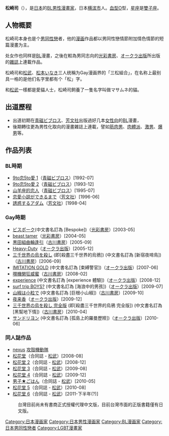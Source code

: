 {{Japanese|japanese=松崎 司|kana=まつざき つかさ|romaji=Matsuzaki Tsukasa}}

'''松崎司'''（{{bd|1966年|5月31日|||Matsuzaki Tsukasa}}），是[[日本|日本]]的[[BL_(和製英語)|BL]][[男性|男性]][[漫畫家|漫畫家]]，日本[[横滨市|横滨市]]人。[[血型|血型]]O型，[[星座|星座]]是[[雙子座|雙子座]]。

== 人物概要 ==
松崎司本身也是个[[男同性戀|男同性戀]]者，他的[[漫画|漫画]]作品都以男同性戀情節附加情色情節的短篇漫畫为主。

处女作也同样是[[BL_(和製英語)|BL]]漫畫，之後在較為男同志向的[[光彩書房|光彩書房]]、[[オークラ出版|オークラ出版]]所出版的[[雜誌|雜誌]]上連載作品。

松崎司和[[松武|松武]]、[[松本いなき|松本いなき]]三人统稱为Gay漫画界的「三松組合」，在名称上最别具一格的是他们名字里都有个「松」字。

和[[松武|松武]]一樣都是愛貓人士，松崎司飼養了一隻名字叫做マサムネ的貓。

== 出道歷程 ==
*出道初期在[[青磁ビブロス|青磁ビブロス]]、[[芳文社|芳文社]]出版過好几本[[女性向|女性向]]的[[BL_(和製英語)|BL]]漫畫，
*後期轉往更為男性化取向的漫畫雜誌上連載，譬如[[筋肉男|筋肉男]]、[[肉體派|肉體派]]、[[激男|激男]]、[[爆男|爆男]]等。

== 作品列表 ==
=== BL時期 ===
*[[9to恋5to愛_1|9to恋5to愛 1]]（[[青磁ビブロス|青磁ビブロス]]）[1992-07] 
*[[9to恋5to愛_2|9to恋5to愛 2]]（[[青磁ビブロス|青磁ビブロス]]）[1993-12] 
*[[山羊座的恋人|山羊座的恋人]]（[[青磁ビブロス|青磁ビブロス]]）[1995-07] 
*[[恋愛小説ができるまで|恋愛小説ができるまで]]（[[芳文社|芳文社]]）[1996-06] 
*[[誘惑するアダム|誘惑するアダム]]（[[芳文社|芳文社]]）[1998-04]

=== Gay時期 ===
*[[ビスポーク|ビスポーク]](中文書名訂為 [Bespoke])（[[光彩書房|光彩書房]]）[2003-05] 
*[[beast_tamer|beast tamer]]（[[光彩書房|光彩書房]]）[2004-05] 
*[[黒田組曲輪逢引|黒田組曲輪逢引]]（[[古川書房|古川書房]]）[2005-09] 
*[[Heavy-Duty|Heavy-Duty]]（[[オークラ出版|オークラ出版]]）[2005-12] 
*[[三千世界の烏を殺し|三千世界の烏を殺し]] (即[殺盡三千世界的烏鴉]) (中文書名訂為 [新宿夜啼鳥])（[[古川書房|古川書房]]）[2006-09]  
*[[IMITATION_GOLD|IMITATION GOLD]] (中文書名訂為 [束縛警官])（[[オークラ出版|オークラ出版]]）[2007-06] 
*[[覗機関狂威蜜|覗機関狂威蜜]]（[[古川書房|古川書房]]）[2008-02] 
*[[experience|experience]] (中文書名訂為 [experience 體驗])（[[オークラ出版|オークラ出版]]）[2008-12]
*[[surf_trip_BOYS?|surf trip BOYS?]] (中文書名訂為 [海浪中的男孩])（[[オークラ出版|オークラ出版]]）[2009-07]
*[[山椒は小粒で|山椒は小粒で]] (中文書名訂為 [巨根小山椒])（[[古川書房|古川書房]]）[2009-10]
*[[夜来香|夜来香]]（[[オークラ出版|オークラ出版]]）[2009-12]
*[[三千世界の烏を殺し_完全版|三千世界の烏を殺し 完全版]] (即[殺盡三千世界的烏鴉 完全版]) (中文書名訂為 [黑幫地下情])（[[古川書房|古川書房]]）[2010-04]
*[[サンドリヨン|サンドリヨン]] (中文書名訂為 [孤島上的羅曼歷險])（[[オークラ出版|オークラ出版]]）[2010-06]

=== 同人誌作品 ===
*[[nexus|nexus]] [[攻殻機動隊|攻殻機動隊]]
*[[松花堂|松花堂]]（合同誌 - [[松武|松武]]）[2008-08] 
*[[松花堂_2|松花堂 2]]（合同誌 - [[松武|松武]]）[2008-12] 
*[[松花堂_3|松花堂 3]]（合同誌 - [[松武|松武]]）[2009-08]
*[[松花堂_4|松花堂 4]]（合同誌 - [[松武|松武]]）[2009-12]
*[[男子★ごはん|男子★ごはん]]（合同誌 - [[松武|松武]]）[2010-05]
*[[松花堂_5|松花堂 5]]（合同誌 - [[松武|松武]]）[2010-08]
*[[松花堂_6|松花堂 6]]（合同誌 - [[松武|松武]]）[2011-下半年(?)]

:台灣目前尚未有書商正式授權代理中文版，目前台灣市面的正版書籍僅有日文版。

{{DEFAULTSORT:Matsuzaki Tsukasa}}
[[Category:日本漫画家|Category:日本漫画家]]
[[Category:日本男性漫画家|Category:日本男性漫画家]]
[[Category:BL漫画家|Category:BL漫画家]]
[[Category:日本男同性戀者|Category:日本男同性戀者]]
[[Category:LGBT漫畫家|Category:LGBT漫畫家]]